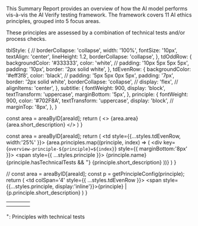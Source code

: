 
This Summary Report provides an overview of how the AI model performs vis-à-vis the AI Verify
testing framework. The framework covers 11 AI ethics principles, grouped into 5 focus areas.

These principles are assessed by a combination of technical tests and/or process checks.

  tblStyle: {
    // borderCollapse: 'collapse',
    width: '100%',
    fontSize: '10px',
    textAlign: 'center',
    lineHeight: 1.2,
    borderCollapse: 'collapse',
  },
  tdOddRow: {
    backgroundColor: '#333333',
    color: 'white',
    // padding: '10px 5px 5px 5px',
    padding: '10px',
    border: '2px solid white',
  },
  tdEvenRow: {
    backgroundColor: '#eff3f8',
    color: 'black',
    // padding: '5px 5px 0px 5px',
    padding: '7px',
    border: '2px solid white',
    borderCollapse: 'collapse',
    // display: 'flex',
    // alignItems: 'center',
  },
  subtitle: {
    fontWeight: 900,
    display: 'block',
    textTransform: 'uppercase',
    marginBottom: '5px',
  },
  principle: {
    fontWeight: 900,
    color: '#702F8A',
    textTransform: 'uppercase',
    display: 'block',
    // marginTop: '8px',
  },
}

  const area = areaByID[areaId];
  return (
    <>
      <span style={styles.subtitle}>{area.area}</span>
      {area.short_description}
    </>
  )
}

  const area = areaByID[areaId];
  return (
    <td style={{...styles.tdEvenRow, width:'25%' }}>
      {area.principles.map((principle, index) => (
        <div key={`overview-principle-${principle}=${index}`} style={{ marginBottom:'8px' }}>
          <span style={{ ...styles.principle }}>
            {principle.name}
            {principle.hasTechnicalTests && <sup>+</sup>}
          </span>
          {principle.short_description}
        </div>
      ))}
    </td>
  )
}

  // const area = areaByID[areaId];
  const p = getPrincipleConfig(principle);
  return (
    <td colSpan='4' style={{ ...styles.tdEvenRow }}>
      <span style={{...styles.principle, display:'inline'}}>{principle}</span> | {p.principle.short_description}
    </td>
  )
}

<table style={styles.tblStyle} cellPadding={10}>
  <tr style={{ verticalAlign:'center' }}>
    <td colSpan='4' style={styles.tdOddRow}>
      <AreaCell areaId="transparency" />
    </td>
  </tr>
  <tr style={{ verticalAlign:'center' }}>
    <PrincipleCell1 principle="Transparency" />
  </tr>
  <tr style={{ verticalAlign:'top' }} >
    <td style={styles.tdOddRow}>
      <AreaCell areaId="understanding" />
    </td>
    <td style={styles.tdOddRow}>
      <AreaCell areaId="safety_resilence" />
    </td>
    <td style={styles.tdOddRow}>
      <AreaCell areaId="fairness" />
    </td>
    <td style={styles.tdOddRow}>
      <AreaCell areaId="management" />
    </td>
  </tr>
  <tr style={{ verticalAlign:'top' }}>
    <PrincipleCell areaId="understanding" />
    <PrincipleCell areaId="safety_resilence" />
    <PrincipleCell areaId="fairness" />
    <PrincipleCell areaId="management" />
  </tr>
</table>
<div style={{ fontSize:'10px' }}><sup>+</sup>: Principles with technical tests</div>